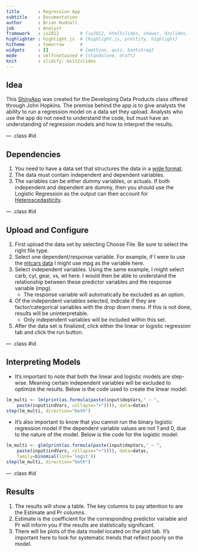 ```yaml
---
title       : Regression App
subtitle    : Documentation
author      : Brian Hudnall
job         : Analyst
framework   : io2012        # {io2012, html5slides, shower, dzslides, ...}
highlighter : highlight.js  # {highlight.js, prettify, highlight}
hitheme     : tomorrow      # 
widgets     : []            # {mathjax, quiz, bootstrap}
mode        : selfcontained # {standalone, draft}
knit        : slidify::knit2slides
---
```


## Idea

This [ShinyApp](https://bhudnall.shinyapps.io/RegressionShinyApp) was created for the Developing Data Products class offered through John Hopkins. The premise behind the app
is to give analysts the ability to run a regression model on a data set they upload. Analysts who use the app do not need to understand the code, but must have an understanding of regression models and how to interpret the results.

--- .class #id 

## Dependencies

1. You need to have a data set that structures the data in a [wide format](https://en.wikipedia.org/wiki/Wide_and_narrow_data).
2. The data must contain independent and dependent variables.
3. The variables can be either dummy variables, or actuals. If both independent and dependent are dummy, then you should use the Logistic Regression as the output can then account for [Heteroscedasticity](https://en.wikipedia.org/wiki/Heteroscedasticity).

--- .class #id

## Upload and Configure

1. First upload the data set by selecting Choose File. Be sure to select the right file type.
2. Select one dependent/response variable. For example, if I were to use the [mtcars data](https://stat.ethz.ch/R-manual/R-devel/library/datasets/html/mtcars.html) I might use mpg as the variable here.
3. Select independent variables. Using the same example, I might select carb, cyl, gear, vs, wt here. I would then be able to understand the relationship between these predictor variables and the response variable (mpg). 
    - The response variable will automatically be excluded as an option.
4. Of the independent variables selected, indicate if they are factor/categorical variables with the drop down menu. If this is not done, results will be uninterpretable.
    - Only independent variables will be included within this set.
5. After the data set is finalized, click either the linear or logistic regression tab and click the run button.

--- .class #id

## Interpreting Models

- It's important to note that both the linear and logistic models are step-wise. Meaning certain independent variables will be excluded to optimize the results. Below is the code used to create the linear model:
```r
lm_multi <- lm(print(as.formula(paste(input$depVars," ~ ", 
    paste(input$indVars, collapse="+")))), data=datas)
step(lm_multi, direction="both")
```
- It's also important to know that you cannot run the binary logistic regression model if the dependent variable values are not 1 and 0, due to the nature of the model. Below is the code for the logistic model:
```r
lm_multi <- glm(print(as.formula(paste(input$depVars," ~ ",  
    paste(input$indVars, collapse="+")))), data=datas, 
    family=binomial(link='logit')) 
step(lm_multi, direction="both")
```

--- .class #id

## Results

1. The results will show a table. The key columns to pay attention to are the Estimate and Pr columns. 
2. Estimate is the coefficient for the corresponding predictor variable and Pr will inform you if the results are statistically significant.
3. There will be plots of the data model located on the plot tab. It's important here to look for systematic trends that reflect poorly on the model.












